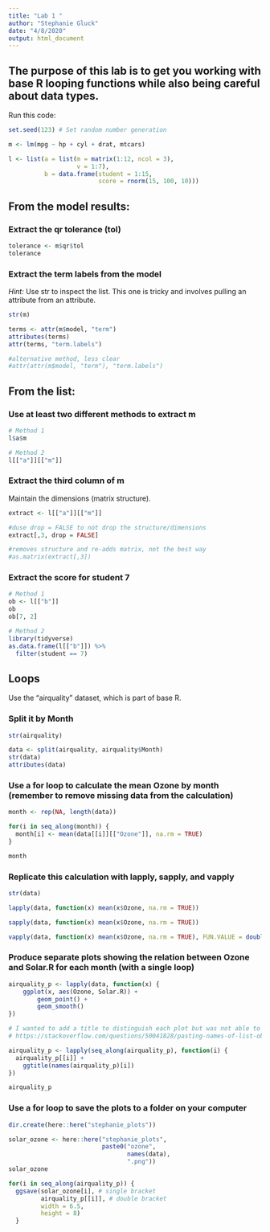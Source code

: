 ```yaml
---
title: "Lab 1 "
author: "Stephanie Gluck"
date: "4/8/2020"
output: html_document
---
```


## The purpose of this lab is to get you working with base R looping functions while also being careful about data types.

Run this code:
```r

set.seed(123) # Set random number generation

m <- lm(mpg ~ hp + cyl + drat, mtcars)

l <- list(a = list(m = matrix(1:12, ncol = 3),
                   v = 1:7),
          b = data.frame(student = 1:15,
                         score = rnorm(15, 100, 10)))
```

## From the model results:
### Extract the qr tolerance (tol)
```r

tolerance <- m$qr$tol
tolerance

```

### Extract the term labels from the model  
*Hint:* Use str to inspect the list. This one is tricky and involves pulling an attribute from an attribute.
```r

str(m)

terms <- attr(m$model, "term")
attributes(terms)
attr(terms, "term.labels")

#alternative method, less clear 
#attr(attr(m$model, "term"), "term.labels")

```

## From the list:
### Use at least two different methods to extract m
```r

# Method 1
l$a$m

# Method 2 
l[["a"]][["m"]]

```


### Extract the third column of m  
Maintain the dimensions (matrix structure).
```r

extract <- l[["a"]][["m"]]

#duse drop = FALSE to not drop the structure/dimensions 
extract[,3, drop = FALSE]

#removes structure and re-adds matrix, not the best way  
#as.matrix(extract[,3])

```

### Extract the score for student 7
```r

# Method 1
ob <- l[["b"]]
ob
ob[7, 2]

# Method 2
library(tidyverse)
as.data.frame(l[["b"]]) %>% 
  filter(student == 7)

```

## Loops  
Use the “airquality” dataset, which is part of base R.

### Split it by Month
```r

str(airquality)

data <- split(airquality, airquality$Month)
str(data)
attributes(data)

```

### Use a for loop to calculate the mean Ozone by month (remember to remove missing data from the calculation)
```r

month <- rep(NA, length(data))

for(i in seq_along(month)) {
  month[i] <- mean(data[[i]][["Ozone"]], na.rm = TRUE)
}

month
```

### Replicate this calculation with lapply, sapply, and vapply
```r

str(data)

lapply(data, function(x) mean(x$Ozone, na.rm = TRUE))

sapply(data, function(x) mean(x$Ozone, na.rm = TRUE))

vapply(data, function(x) mean(x$Ozone, na.rm = TRUE), FUN.VALUE = double(1))

```

### Produce separate plots showing the relation between Ozone and Solar.R for each month (with a single loop)
```r

airquality_p <- lapply(data, function(x) {
    ggplot(x, aes(Ozone, Solar.R)) +
        geom_point() +
        geom_smooth()
})

# I wanted to add a title to distinguish each plot but was not able to find a way that worked in the previous code so I found a workaround on Stack Overflow.
# https://stackoverflow.com/questions/50041828/pasting-names-of-list-objects-into-a-ggplot-call-during-lapply

airquality_p <- lapply(seq_along(airquality_p), function(i) { 
  airquality_p[[i]] + 
    ggtitle(names(airquality_p)[i])
})

airquality_p

```

### Use a for loop to save the plots to a folder on your computer
```r

dir.create(here::here("stephanie_plots"))

solar_ozone <- here::here("stephanie_plots",
                          paste0("ozone",
                                 names(data),
                                 ".png"))
solar_ozone

for(i in seq_along(airquality_p)) {
  ggsave(solar_ozone[i], # single bracket
         airquality_p[[i]], # double bracket
         width = 6.5,
         height = 8)
  }
```

